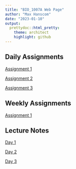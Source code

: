 ```yaml
---
title: "BIO_1007A Web Page"
author: "Max Hanscom"
date: "2023-01-10"
output:
  prettydoc::html_pretty:
    theme: architect
    highlight: github
---
```



## Daily Assignments

[Assignment 1](Assignment_1.html)

[Assignment 2](Assignment_2.html)

[Assignment 3](Assignment_3.html)

## Weekly Assignments

[Assignment 1](https://lvash.github.io/BIOL1007A/Weekly-Assignment-1.html)

## Lecture Notes

[Day 1](Assignment_1.html)

[Day 2](https://atakoudes.github.io/BIOL1007A/Coding_with_R.html)

[Day 3](Day_3_notes.html)
